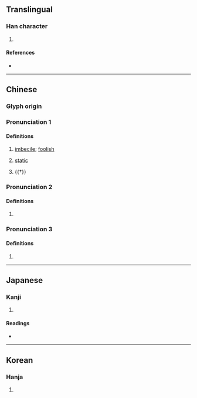 {{character info/new}}
==Translingual==

===Han character===
{{Han char|rn=9|rad=人|as=05|sn=7|four=23260|canj=OIR|ids=⿰亻台}}

# {{defn|Han|sort=人05}}

====References====
* {{Han ref|kx=0097.160|dkj=00490|dj=0206.040|hdz=10141.040|uh=4F41|ud=20289|bh=CA64|bd=51812}}

----

==Chinese==
{{zh-forms}}

===Glyph origin===
{{Han etym}}

===Pronunciation 1===
{{zh-pron
|m=yǐ,ǎi
|m_note=yǐ - PRC standard; ǎi - Taiwan standard
|c=ji4,ji5
|mc=1+2
|oc=1+3
|ma=
|cat=a
}}

====Definitions====
{{zh-hanzi}}

# {{lb|zh|literary}} [[imbecile]]; [[foolish]]
# {{lb|zh|literary}} [[static]]
# {{†}} {{zh-alt-form|殆|[[perilous]]}}

===Pronunciation 2===
{{zh-pron
|m=chì
|mc=3
|oc=2
|ma=
|cat=
}}

====Definitions====
{{zh-hanzi}}

# {{zh-only|佁儗}}

===Pronunciation 3===
{{zh-pron
|m=sì
|ma=
|cat=
}}

====Definitions====
{{zh-hanzi}}

# {{rfdef|lang=zh}}

----

==Japanese==

===Kanji===
{{ja-kanji|grade=|rs=人05}}

# {{defn|lang=ja|sort=人05}}

====Readings====
* {{ja-readings|on=[[あい]] (ai), [[い]] (i), [[ち]] (chi), [[し]] (shi), [[じ]] (ji), [[たい]] (tai)|kun=[[おろかなさま]] (orokanasama), [[おもう]] (omou)}}

----

==Korean==

===Hanja===
{{ko-hanja|hangeul=이|rv=i|mr=i}}

# {{defn|lang=ko|sort=人05}}
